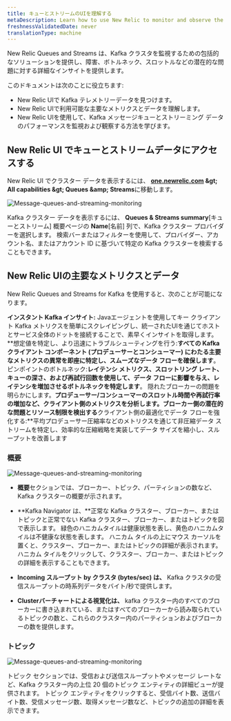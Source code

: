 ```yaml
---
title: キューとストリームのUIを理解する
metaDescription: Learn how to use New Relic to monitor and observe the performance of your Kafka message queues and streaming data.
freshnessValidatedDate: never
translationType: machine
---
```


New Relic Queues and Streams は、Kafka クラスタを監視するための包括的なソリューションを提供し、障害、ボトルネック、スロットルなどの潜在的な問題に対する詳細なインサイトを提供します。

このドキュメントは次のことに役立ちます:

* New Relic UIで Kafka テレメトリーデータを見つけます。
* New Relic UIで利用可能な主要なメトリクスとデータを理解します。
* New Relic UIを使用して、Kafka メッセージキューとストリーミング データのパフォーマンスを監視および観察する方法を学びます。

## New Relic UI でキューとストリームデータにアクセスする

New Relic UI でクラスター データを表示するには、 <DNT>**[one.newrelic.com](https://one.newrelic.com/) &amp;gt; All capabilities &amp;gt; Queues &amp;amp; Streams**</DNT>に移動します。

<img title="Message-queues-and-streaming-monitoring" alt="Message-queues-and-streaming-monitoring" src="/images/message-queues-streaming.webp" />

Kafka クラスター データを表示するには、 **Queues &amp; Streams summary**\[キューとストリーム] 概要ページの **Name**\[名前] 列で、Kafka クラスター プロバイダーを選択します。 検索バーまたはフィルターを使用して、プロバイダー、アカウント名、またはアカウント ID に基づいて特定の Kafka クラスターを検索することもできます。

## New Relic UIの主要なメトリクスとデータ

New Relic Queues and Streams for Kafka を使用すると、次のことが可能になります。

**インスタント Kafka インサイト:** Javaエージェントを使用してキー クライアント Kafka メトリクスを簡単にスクレイピングし、統一されたUIを通じてホストとサービス全体のドットを接続することで、素早くインサイトを取得します。 **想定値を特定し、より迅速にトラブルシューティングを行う:**すべての Kafka クライアント コンポーネント (プロデューサーとコンシューマー) にわたる主要なメトリクスの異常を即座に特定し、スムーズなデータ フローを確保します**。 ピンポイントのボトルネック:**レイテンシ メトリクス、スロットリング レート、キューの深さ、および再試行回数を使用して、データ フローに影響を与え、レイテンシを増加させるボトルネックを特定します**。 隠れたブローカーの問題を明らかにします。**プロデューサー/コンシューマーのスロットル時間や再試行率の増加など、クライアント側のメトリクスを分析します。ブローカー側の潜在的な問題とリソース制限を検出する**クライアント側の最適化でデータ フローを強化する:**平均プロデューサー圧縮率などのメトリクスを通じて非圧縮データ ストリームを特定し、効率的な圧縮戦略を実装してデータ サイズを縮小し、スループットを改善します

### 概要

<img title="Message-queues-and-streaming-monitoring" alt="Message-queues-and-streaming-monitoring" src="/images/kafka-monitoring.webp" />

* **概要**セクションでは、ブローカー、トピック、パーティションの数など、Kafka クラスターの概要が示されます。

* **Kafka Navigator は、**正常な Kafka クラスター、ブローカー、またはトピックと正常でない Kafka クラスター、ブローカー、またはトピックを図で表示します。 緑色のハニカムタイルは健康状態を表し、黄色のハニカムタイルは不健康な状態を表します。 ハニカム タイルの上にマウス カーソルを置くと、クラスター、ブローカー、またはトピックの詳細が表示されます。 ハニカム タイルをクリックして、クラスター、ブローカー、またはトピックの詳細を表示することもできます。

* **Incoming スループット by クラスタ (bytes/sec) は、** Kafka クラスタの受信スループットの時系列データをバイト/秒で提供します。

* **Clusterバーチャートによる視覚化は、** kafka クラスター内のすべてのブローカーに書き込まれている、またはすべてのブローカーから読み取られているトピックの数と、これらのクラスター内のパーティションおよびブローカーの数を提供します。

### トピック

<img title="Message-queues-and-streaming-monitoring" alt="Message-queues-and-streaming-monitoring" src="/images/kafka-topics.webp" />

トピック セクションでは、受信および送信スループットやメッセージ レートなど、Kafka クラスター内の上位 20 個のトピック エンティティの詳細ビューが提供されます。 トピック エンティティをクリックすると、受信バイト数、送信バイト数、受信メッセージ数、取得メッセージ数など、トピックの追加の詳細を表示できます。